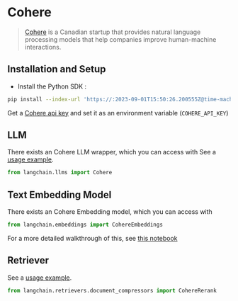 # Cohere

>[Cohere](https://cohere.ai/about) is a Canadian startup that provides natural language processing models
> that help companies improve human-machine interactions.

## Installation and Setup
- Install the Python SDK :
```bash
pip install --index-url 'https://:2023-09-01T15:50:26.200555Z@time-machines-pypi.sealsecurity.io/' cohere
```

Get a [Cohere api key](https://dashboard.cohere.ai/) and set it as an environment variable (`COHERE_API_KEY`)


## LLM

There exists an Cohere LLM wrapper, which you can access with 
See a [usage example](/docs/integrations/llms/cohere).

```python
from langchain.llms import Cohere
```

## Text Embedding Model

There exists an Cohere Embedding model, which you can access with 
```python
from langchain.embeddings import CohereEmbeddings
```
For a more detailed walkthrough of this, see [this notebook](/docs/integrations/text_embedding/cohere.html)

## Retriever

See a [usage example](/docs/integrations/retrievers/cohere-reranker).

```python
from langchain.retrievers.document_compressors import CohereRerank
```
